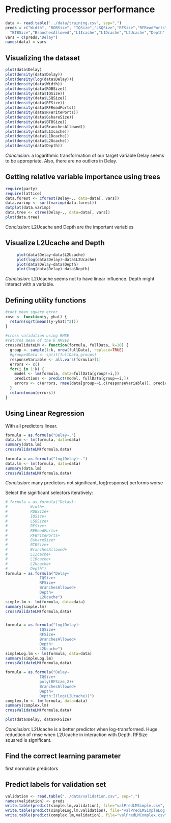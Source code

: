 Predicting processor performance
========================================================


```r
data <- read.table('../data/training.csv', sep=",")
preds = c("Width", "ROBSize", "IQSize","LSQSize","RFSize","RFReadPorts","RFWritePorts","GshareSize",
  "BTBSize","BranchesAllowed","L1Icache","L1Dcache","L2Ucache","Depth")
vars = c(preds,"Delay")
names(data) = vars
```

Visualizing the dataset
-----------------------
```r
plot(data$Delay)
plot(density(data$Delay))
plot(density(log(data$Delay)))
plot(density(data$Width))
plot(density(data$ROBSize))
plot(density(data$IQSize))
plot(density(data$LSQSize))
plot(density(data$RFSize))
plot(density(data$RFReadPorts))
plot(density(data$RFWritePorts))
plot(density(data$GshareSize))
plot(density(data$BTBSize))
plot(density(data$BranchesAllowed))
plot(density(data$L1Icache))
plot(density(data$L1Dcache))
plot(density(data$L2Ucache))
plot(density(data$Depth))
```
*Conclusion*: a logarithmic transformation of our target variable Delay seems to be appropriate.
Also, there are no outliers in Delay.

Getting relative variable importance using trees
-------------------------------------------------
```r
require(party)
require(lattice)
data.forest <- cforest(Delay~., data=data[, vars])
data.varimp <- sort(varimp(data.forest))
dotplot(data.varimp)
data.tree <- ctree(Delay~., data=data[, vars])
plot(data.tree)
```
*Conclusion*: L2Ucache and Depth are the important variables

Visualize L2Ucache and Depth
----------------------------
```r
     plot(data$Delay~data$L2Ucache)
     plot(log(data$Delay)~data$L2Ucache)
     plot(data$Delay~data$Depth)
     plot(log(data$Delay)~data$Depth)
```
*Conclusion*: L2Ucache seems not to have linear influence.
Depth might interact with a variable.

Defining utility functions
---------------------------
```r
#root mean square error
rmse <- function(y, yhat) {
  return(sqrt(mean((y-yhat)^2)))
}
     
#cross validation using RMSE
#returns mean of the k RMSEs
crossValidateLM <- function(formula, fullData, k=10) {
  group <- sample(1:k, nrow(fullData), replace=TRUE)
  #groupedData <- split(fullData,groups)
  responseVariable <- all.vars(formula)[1]
  errors <- c()
  for(i in 1:k) {
    model <- lm(formula, data=fullData[group!=i,])
    predictions <- predict(model, fullData[group==i,])
    errors <- c(errors, rmse(data[group==i,c(responseVariable)], predictions))
  }
  return(mean(errors))
}
```

Using Linear Regression
-----------------------
With all predictors linear.
```r
formula = as.formula("Delay~.")
data.lm <- lm(formula, data=data)
summary(data.lm)
crossValidateLM(formula,data)
     
formula = as.formula("log(Delay)~.")
data.lm <- lm(formula, data=data)
summary(data.lm)
crossValidateLM(formula,data)
```
*Conclusion*: many predictors not significant, log(response) performs worse

Select the significant selectors iteratively:
```r
# formula = as.formula("Delay)~
#          Width+
#          ROBSize+
#          IQSize+
#          LSQSize+
#          RFSize+
#          RFReadPorts+
#          RFWritePorts+
#          GshareSize+
#          BTBSize+
#          BranchesAllowed+
#          L1Icache+
#          L1Dcache+
#          L2Ucache+
#          Depth")
formula = as.formula("Delay~
               IQSize+
               RFSize+
               BranchesAllowed+
               Depth+
               L2Ucache")
simple.lm <- lm(formula, data=data)
summary(simple.lm)
crossValidateLM(formula,data)


formula = as.formula("log(Delay)~
               IQSize+
               RFSize+
               BranchesAllowed+
               Depth+
               L2Ucache")
simpleLog.lm <- lm(formula, data=data)
summary(simpleLog.lm)
crossValidateLM(formula,data)

formula = as.formula("Delay~
               IQSize+
               poly(RFSize,2)+
               BranchesAllowed+
               Depth+
               Depth:I(log(L2Ucache))")
complex.lm <- lm(formula, data=data)
summary(complex.lm)
crossValidateLM(formula,data)

plot(data$Delay, data$RFSize)
```
*Conclusion*: L2Ucache is a better predictor when log-transformed. Huge reduction of rmse when L2Ucache in interaction with Depth. 
RFSize squared is significant.

Find the correct learning parameter
-------------------------------------
first normalize predictors

Predict labels for validation set
-----------------------
```r
validation <- read.table("../data/validation.csv", sep=",")
names(validation) <- preds
write.table(predict(simple.lm,validation), file="valPredLMSimple.csv", row.names=FALSE, col.names=FALSE)
write.table(predict(simpleLog.lm,validation), file="valPredLMSimpleLog.csv", row.names=FALSE, col.names=FALSE)
write.table(predict(complex.lm,validation), file="valPredLMComplex.csv", row.names=FALSE, col.names=FALSE)
```
